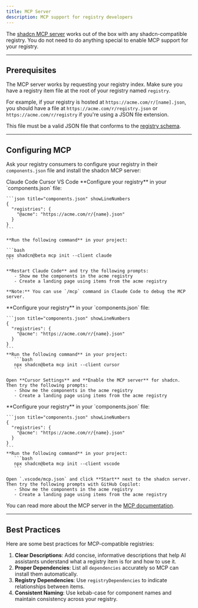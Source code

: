 ```yaml
---
title: MCP Server
description: MCP support for registry developers
---
```


The [shadcn MCP server](/docs/mcp) works out of the box with any shadcn-compatible registry. You do not need to do anything special to enable MCP support for your registry.

---

## Prerequisites

The MCP server works by requesting your registry index. Make sure you have a registry item file at the root of your registry named `registry`.

For example, if your registry is hosted at `https://acme.com/r/[name].json`, you should have a file at `https://acme.com/r/registry.json` or `https://acme.com/r/registry` if you're using a JSON file extension.

This file must be a valid JSON file that conforms to the [registry schema](/docs/registry/registry-json).

---

## Configuring MCP

Ask your registry consumers to configure your registry in their `components.json` file and install the shadcn MCP server:

<Tabs defaultValue="claude">
  <TabsList>
    <TabsTrigger value="claude">Claude Code</TabsTrigger>
    <TabsTrigger value="cursor">Cursor</TabsTrigger>
    <TabsTrigger value="vscode">VS Code</TabsTrigger>
  </TabsList>
  <TabsContent value="claude" className="mt-4">
    **Configure your registry** in your `components.json` file:

    ```json title="components.json" showLineNumbers
    {
      "registries": {
        "@acme": "https://acme.com/r/{name}.json"
      }
    }
    ```

    **Run the following command** in your project:

    ```bash
    npx shadcn@beta mcp init --client claude
    ```

    **Restart Claude Code** and try the following prompts:
       - Show me the components in the acme registry
       - Create a landing page using items from the acme registry

    **Note:** You can use `/mcp` command in Claude Code to debug the MCP server.

  </TabsContent>

  <TabsContent value="cursor" className="mt-4">
    **Configure your registry** in your `components.json` file:

    ```json title="components.json" showLineNumbers
    {
      "registries": {
        "@acme": "https://acme.com/r/{name}.json"
      }
    }
    ```
    **Run the following command** in your project:
       ```bash
       npx shadcn@beta mcp init --client cursor
       ```

    Open **Cursor Settings** and **Enable the MCP server** for shadcn. Then try the following prompts:
       - Show me the components in the acme registry
       - Create a landing page using items from the acme registry

  </TabsContent>

  <TabsContent value="vscode" className="mt-4">
    **Configure your registry** in your `components.json` file:

    ```json title="components.json" showLineNumbers
    {
      "registries": {
        "@acme": "https://acme.com/r/{name}.json"
      }
    }
    ```
    **Run the following command** in your project:
       ```bash
       npx shadcn@beta mcp init --client vscode
       ```

    Open `.vscode/mcp.json` and click **Start** next to the shadcn server. Then try the following prompts with GitHub Copilot:
       - Show me the components in the acme registry
       - Create a landing page using items from the acme registry

  </TabsContent>
</Tabs>

You can read more about the MCP server in the [MCP documentation](/docs/mcp).

---

## Best Practices

Here are some best practices for MCP-compatible registries:

1. **Clear Descriptions**: Add concise, informative descriptions that help AI assistants understand what a registry item is for and how to use it.
2. **Proper Dependencies**: List all `dependencies` accurately so MCP can install them automatically.
3. **Registry Dependencies**: Use `registryDependencies` to indicate relationships between items.
4. **Consistent Naming**: Use kebab-case for component names and maintain consistency across your registry.
